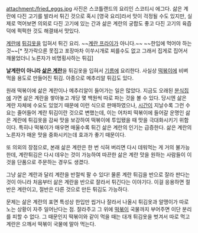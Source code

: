 attachment:/fried_eggs.jpg
사진은 스코틀랜드의 요리인 스코티시 에그다. 삶은 계란에 다진 고기를 발라서 튀긴 것으로 혹시 [영국 요리]라서 맛이 걱정될 수도 있지만, 실제로 먹어보면 의외로 다진 고기에 있는 간과 삶은 계란의 궁합도 좋고 다진 고기의 육즙 덕에 퍽퍽한 것도 해결돼서 맛있다.

[[계란]]에 [[튀김]]옷을 입혀서 튀긴 요리. ~~[[계란 프라이]]가 아니다.~~ ~~한입에 먹어야 하는것~~[* 젓가락으론 못집고 포장마차 이쑤시개로 찌를수도 없고 그래서 집게로 집어서 깨물었더니 노른자가 비명횡사하는 튀김]

'''날계란이 아니라 [[삶은 계란]]'''을 튀김옷을 입혀서 [[기름]]에 요리한다. 사실상 [[떡볶이]]에 비벼먹을 용도로 만들어진 튀김. 아종으로 메추리알 튀김도 있다.

원래 떡볶이에 삶은 계란이나 메추리알이 들어가는 일은 많았다. 지금도 오래된 [[분식집]]에 가면 삶은 계란을 쌓아놓고 개당 몇 백원씩 따로 파는 것을 볼 수 있다. 당시엔 삶은 계란 자체에 수요도 있었기 때문에 이런 식으로 판매하였으나, [[시간]]이 지날수록 그런 수요는 줄어들어 계란 튀김이란 것으로 변했는데, 이는 어차피 떡볶이에 들어갈 운명인 삶은 계란에 튀김옷을 감싸 맛을 보강하여 떡볶이에 투입됐을 때 맛을 극대화시키기 위함이다. 특히나 떡볶이가 매우면 매울수록 튀긴 삶은 계란의 인기는 급증한다. 삶은 계란의 노른자가 매운 맛을 중화시키는데 효과가 좋기 때문이다.

또 의외의 장점으로, 본래 삶은 계란은 한 번 식혀 버리면 다시 데워먹는 게 거의 불가능한데, 계란튀김은 다시 데우는 것이 가능하여 따끈한 삶은 계란 맛을 원하는 사람들이 이것을 단품으로 주문하는 경우도 생겼다.  

그냥 삶은 계란과 달리 계란을 반절씩 팔 수 있다! 물론 계란 튀김을 반으로 잘라 판다는 것이 아니라 처음부터 삶은 계란을 반으로 잘라서 튀긴다는 이야기다. 이걸 응용하면 절반은 계란이고, 절반은 다른 것으로 만든 튀김도 가능하다.

문제는 삶은 계란의 표면 특성상 한입만 씹거나 잘라서 나올시 튀김옷과 알맹이가 따로 노는 상황이 자주 일어난다는 점. 잘라주고 그 위에 [[떡볶이]] 국물까지 부어주면 이단 분리를 피할 수 없다. 그 때문인지 떡볶이와 같이 먹을 때는 대개 튀김옷을 벗겨서 따로 먹고 계란은 으깨서 떡볶이 국물에 말아 먹는다.
